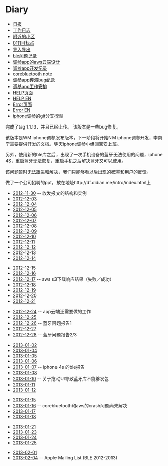 = Diary =
* [[日报]]
* [[工作日志]]
* [[附近的小区]]
* [[0111目标点]]
* [[导入导出]]
* [[ble问题记录]]
* [[调参app的aws云端设计]]
* [[调参app开发纪录]]
* [[corebluetooth note]]
* [[调参app奔溃bug纪录]]
* [[调参app工作安排]]
* [[HELP页面]]
* [[HELP EN]]
* [[Error页面]]
* [[Error EN]]
* [[iphone调参的git分支模型]]

完成了tag 1.1.13，并且已经上传。
该版本是一些bug修复。

该版本是WM iphone调参发布版本，下一阶段将开始NM iphone调参开发，李南宁需要提供开发的文档。明天iphone调参小组回宝安上班。

另外，使用新的ble库之后，出现了一次手机设备的蓝牙无法使用的问题，iphone 4S，重启蓝牙无法恢复，重启手机之后解决蓝牙又可以使用。

该问题暂时无法跟进和解决，我们只能够看以后出现的概率和用户的反馈。

做了一个公司招聘的ppt，放在地址http://df.didian.me/intro/index.html上

* [[2012-11-30]] -- 收发报文的结构和实例
* [[2012-12-03]]
* [[2012-12-04]]
* [[2012-12-05]]
* [[2012-12-06]]
* [[2012-12-07]]
* [[2012-12-08]]
* [[2012-12-09]]
* [[2012-12-10]]
* [[2012-12-11]]
* [[2012-12-12]]
* [[2012-12-13]]
* [[2012-12-14]] 


* [[2012-12-15]] 
* [[2012-12-16]] 
* [[2012-12-17]]  -- aws s3下载响应结果（失败／成功）
* [[2012-12-18]] 
* [[2012-12-19]] 
* [[2012-12-20]] 
* [[2012-12-21]] 

* [[2012-12-24]]  -- app云端还需要做的工作
* [[2012-12-25]] 
* [[2012-12-26]] -- 蓝牙问题报告1 
* [[2012-12-27]] 
* [[2012-12-28]] -- 蓝牙问题报告2/3


* [[2013-01-02]] 
* [[2013-01-04]] 
* [[2013-01-05]] 
* [[2013-01-06]] 
* [[2013-01-07]]  -- iphone 4s 的ble报告
* [[2013-01-08]] 
* [[2013-01-10]] -- 关于拖动UI导致蓝牙库不能够发包
* [[2013-01-11]] 
* [[2013-01-12]] 


* [[2013-01-15]] 
* [[2013-01-16]] -- corebluetooth和aws的crash问题尚未解决
* [[2013-01-17]] 
* [[2013-01-18]] 


* [[2013-01-21]] 
* [[2013-01-23]] 
* [[2013-01-24]] 
* [[2013-01-25]] 

* [[2013-02-01]] 
* [[2013-02-04]] -- Apple Mailing List (BLE 2012-2013)
